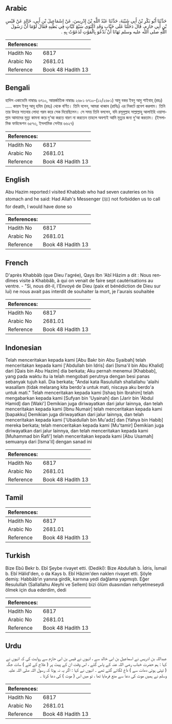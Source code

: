 ## Arabic


<div dir="rtl" lang="ar" style={{fontSize:'larger',backgroundColor:'#f8f9fa',padding:20}}>
حَدَّثَنَا أَبُو بَكْرِ بْنُ أَبِي شَيْبَةَ، حَدَّثَنَا عَبْدُ اللَّهِ بْنُ إِدْرِيسَ، عَنْ إِسْمَاعِيلَ بْنِ أَبِي، خَالِدٍ عَنْ قَيْسِ بْنِ أَبِي حَازِمٍ، قَالَ دَخَلْنَا عَلَى خَبَّابٍ وَقَدِ اكْتَوَى سَبْعَ كَيَّاتٍ فِي بَطْنِهِ فَقَالَ لَوْمَا أَنَّ رَسُولَ اللَّهِ صلى الله عليه وسلم نَهَانَا أَنْ نَدْعُوَ بِالْمَوْتِ لَدَعَوْتُ بِهِ ‏.‏
</div>
<div style={{backgroundColor:'#f8f9fa',padding:20, marginBottom: 10}}><table> <thead> <tr> <th>References:</th> <th></th> </tr> </thead> <tbody><tr><td>Hadith No</td><td>6817</td></tr><tr><td>Arabic No</td><td>2681.01</td></tr><tr><td>Reference</td><td>Book 48 Hadith 13</td></tr></tbody></table></div>

## Bengali


<div dir="ltr" lang="bn" style={{fontSize:'larger',backgroundColor:'#f8f9fa',padding:20}}>
হাদিস একাডেমি নাম্বারঃ ৬৭১০, আন্তর্জাতিক নাম্বারঃ ২৬৮১ ৬৭১০-(১২/২৬৮১) আবু বকর ইবনু আবু শাইবাহ্ (রহঃ) ..... কায়স ইবনু আবূ হযিম (রহঃ) থেকে বর্ণিত। তিনি বলেন, আমরা খাব্বাব (রাযিঃ) এর নিকটে প্রবেশ করলাম। তিনি তার উদরে সাতবার লোহা গরম করে সেক দিয়েছিলেন। সে সময় তিনি বললেন, যদি রসূলুল্লাহ সাল্লাল্লাহু আলাইহি ওয়াসাল্লাম আমাদের মৃত্যু কামনা করে দু’আ করতে বারণ না করতেন তাহলে অবশ্যই আমি মৃত্যুর জন্য দু’আ করতাম। (ইসলামিক ফাউন্ডেশন ৬৫৭৩, ইসলামিক সেন্টার ৬৬২৭)
</div>
<div style={{backgroundColor:'#f8f9fa',padding:20, marginBottom: 10}}><table> <thead> <tr> <th>References:</th> <th></th> </tr> </thead> <tbody><tr><td>Hadith No</td><td>6817</td></tr><tr><td>Arabic No</td><td>2681.01</td></tr><tr><td>Reference</td><td>Book 48 Hadith 13</td></tr></tbody></table></div>

## English


<div dir="ltr" lang="en" style={{fontSize:'larger',backgroundColor:'#f8f9fa',padding:20}}>
Abu Hazim reported:I visited Khabbab who had seven cauteries on his stomach and he said: Had Allah's Messenger (ﷺ) not forbidden us to call for death, I would have done so
</div>
<div style={{backgroundColor:'#f8f9fa',padding:20, marginBottom: 10}}><table> <thead> <tr> <th>References:</th> <th></th> </tr> </thead> <tbody><tr><td>Hadith No</td><td>6817</td></tr><tr><td>Arabic No</td><td>2681.01</td></tr><tr><td>Reference</td><td>Book 48 Hadith 13</td></tr></tbody></table></div>

## French


<div dir="ltr" lang="fr" style={{fontSize:'larger',backgroundColor:'#f8f9fa',padding:20}}>
D'après Khabbâb (que Dieu l'agrée), Qays Ibn 'Abî Hâzim a dit : Nous rendîmes visite à Khabbâb, à qui on venait de faire sept cautérisations au ventre. - "Si, nous dit-il, l'Envoyé de Dieu (paix et bénédiction de Dieu sur lui) ne nous avait pas interdit de souhaiter la mort, je l'aurais souhaitée
</div>
<div style={{backgroundColor:'#f8f9fa',padding:20, marginBottom: 10}}><table> <thead> <tr> <th>References:</th> <th></th> </tr> </thead> <tbody><tr><td>Hadith No</td><td>6817</td></tr><tr><td>Arabic No</td><td>2681.01</td></tr><tr><td>Reference</td><td>Book 48 Hadith 13</td></tr></tbody></table></div>

## Indonesian


<div dir="ltr" lang="id" style={{fontSize:'larger',backgroundColor:'#f8f9fa',padding:20}}>
Telah menceritakan kepada kami [Abu Bakr bin Abu Syaibah] telah menceritakan kepada kami ['Abdullah bin Idris] dari [Isma'il bin Abu Khalid] dari [Qais bin Abu Hazim] dia berkata; Aku pernah menemui [Khabbab], yang pada waktu itu ia telah mengobati perutnya dengan besi panas sebanyak tujuh kali. Dia berkata; "Andai kata Rasulullah shallallahu 'alaihi wasallam (tidak melarang kita berdo'a untuk mati, niscaya aku berdo'a untuk mati." Telah menceritakan kepada kami [Ishaq bin Ibrahim] telah mengabarkan kepada kami [Sufyan bin 'Uyainah] dan [Jarir bin 'Abdul Hamid] dan [Waki'] Demikian juga diriwayatkan dari jalur lainnya, dan telah menceritakan kepada kami [Ibnu Numair] telah menceritakan kepada kami [bapakku] Demikian juga diriwayatkan dari jalur lainnya, dan telah menceritakan kepada kami ['Ubaidullah bin Mu'adz] dan [Yahya bin Habib] mereka berkata; telah menceritakan kepada kami [Mu'tamir] Demikian juga diriwayatkan dari jalur lainnya, dan telah menceritakan kepada kami [Muhammad bin Rafi'] telah menceritakan kepada kami [Abu Usamah] semuanya dari [Isma'il] dengan sanad ini
</div>
<div style={{backgroundColor:'#f8f9fa',padding:20, marginBottom: 10}}><table> <thead> <tr> <th>References:</th> <th></th> </tr> </thead> <tbody><tr><td>Hadith No</td><td>6817</td></tr><tr><td>Arabic No</td><td>2681.01</td></tr><tr><td>Reference</td><td>Book 48 Hadith 13</td></tr></tbody></table></div>

## Tamil


<div dir="ltr" lang="ta" style={{fontSize:'larger',backgroundColor:'#f8f9fa',padding:20}}>

</div>
<div style={{backgroundColor:'#f8f9fa',padding:20, marginBottom: 10}}><table> <thead> <tr> <th>References:</th> <th></th> </tr> </thead> <tbody><tr><td>Hadith No</td><td>6817</td></tr><tr><td>Arabic No</td><td>2681.01</td></tr><tr><td>Reference</td><td>Book 48 Hadith 13</td></tr></tbody></table></div>

## Turkish


<div dir="ltr" lang="tr" style={{fontSize:'larger',backgroundColor:'#f8f9fa',padding:20}}>
Bize Ebû Bekr b. Ebî Şeybe rivayet etti. (Dedikî): Bize Abdullah b. İdris, İsmail b. Ebî Hâlid'den, o da Kays b. Ebî Hâzim'den naklen rivayet etti. Şöyle demiş: Habbâb'ın yanına girdik, karnına yedi dağlama yapmıştı. Eğer Resulullah (Sallallahu Aleyhi ve Sellem) bizi ölüm duasından nehyetmeseydi ölmek için dua ederdim, dedi
</div>
<div style={{backgroundColor:'#f8f9fa',padding:20, marginBottom: 10}}><table> <thead> <tr> <th>References:</th> <th></th> </tr> </thead> <tbody><tr><td>Hadith No</td><td>6817</td></tr><tr><td>Arabic No</td><td>2681.01</td></tr><tr><td>Reference</td><td>Book 48 Hadith 13</td></tr></tbody></table></div>

## Urdu


<div dir="rtl" lang="ur" style={{fontSize:'larger',backgroundColor:'#f8f9fa',padding:20}}>
عبداللہ بن ادریس نے اسماعیل بن ابی خالد سے ، انہوں نے قیس بن ابی حازم سے روایت کی کہ انہوں نے کہا : ہم حضرت خباب رضی اللہ عنہ کے پاس گئے ، اس وقت ان کے پیٹ پر ( علاج کے لئے ) سات جگہ ( تپتی ہوئی دھات سے ) داغ لگائے گئے تھے ۔ انہوں نے کہا : اگر یہ نہ ہوتا کہ رسول اللہ صلی اللہ علیہ وسلم نے ہمیں موت کی دعا سے منع فرمایا تھا ، تو میں اس ( موت ) کی دعا کرتا ۔
</div>
<div style={{backgroundColor:'#f8f9fa',padding:20, marginBottom: 10}}><table> <thead> <tr> <th>References:</th> <th></th> </tr> </thead> <tbody><tr><td>Hadith No</td><td>6817</td></tr><tr><td>Arabic No</td><td>2681.01</td></tr><tr><td>Reference</td><td>Book 48 Hadith 13</td></tr></tbody></table></div>